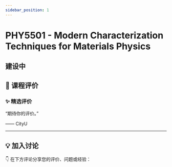 ```yaml
---
sidebar_position: 1
---
```



# PHY5501 - Modern Characterization Techniques for Materials Physics

## 建设中

## **💬 课程评价**

### ✨ **精选评价**
<div className={commentStyles.commentBox}>
    <p className={commentStyles.commentText}>
        “期待你的评价。”
    </p>
    <p className={commentStyles.commentAuthor}>—— CityU</p>
</div>

---

## **💡 加入讨论**

👇 在下方评论分享您的评价、问题或经验：
<Utterances />
